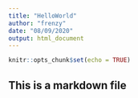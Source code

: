 ---
title: "HelloWorld"
author: "frenzy"
date: "08/09/2020"
output: html_document
---

```{r setup, include=FALSE}
knitr::opts_chunk$set(echo = TRUE)
```

## This is a markdown file
